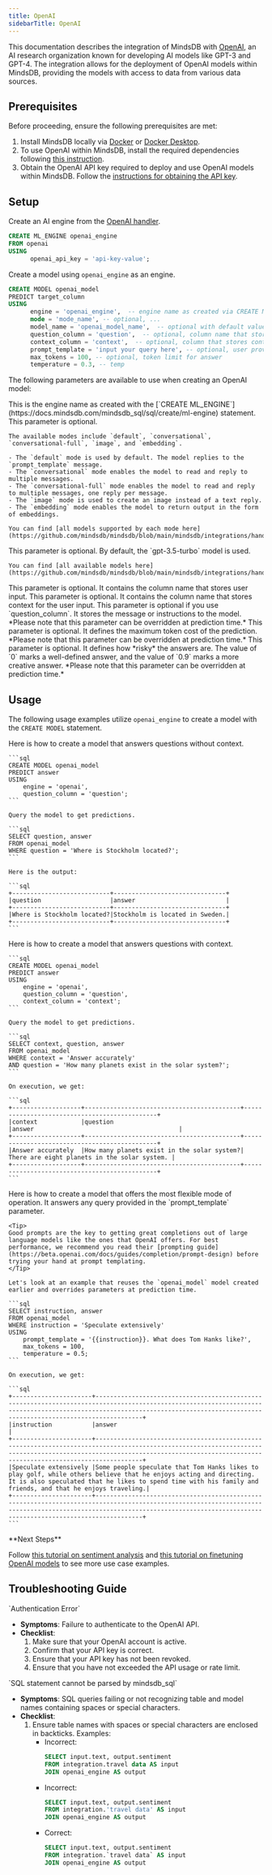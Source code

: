 ```yaml
---
title: OpenAI
sidebarTitle: OpenAI
---
```


This documentation describes the integration of MindsDB with [OpenAI](https://openai.com/), an AI research organization known for developing AI models like GPT-3 and GPT-4.
The integration allows for the deployment of OpenAI models within MindsDB, providing the models with access to data from various data sources.

## Prerequisites

Before proceeding, ensure the following prerequisites are met:

1. Install MindsDB locally via [Docker](https://docs.mindsdb.com/setup/self-hosted/docker) or [Docker Desktop](https://docs.mindsdb.com/setup/self-hosted/docker-desktop).
2. To use OpenAI within MindsDB, install the required dependencies following [this instruction](/setup/self-hosted/docker#install-dependencies).
3. Obtain the OpenAI API key required to deploy and use OpenAI models within MindsDB. Follow the [instructions for obtaining the API key](https://help.openai.com/en/articles/4936850-where-do-i-find-my-secret-api-key).

## Setup

Create an AI engine from the [OpenAI handler](https://github.com/mindsdb/mindsdb/tree/main/mindsdb/integrations/handlers/openai_handler).

```sql
CREATE ML_ENGINE openai_engine
FROM openai
USING
      openai_api_key = 'api-key-value';
```

Create a model using `openai_engine` as an engine.

```sql
CREATE MODEL openai_model
PREDICT target_column
USING
      engine = 'openai_engine',  -- engine name as created via CREATE ML_ENGINE
      mode = 'mode_name', -- optional, ...
      model_name = 'openai_model_name',  -- optional with default value of gpt-3.5-turbo
      question_column = 'question',  -- optional, column name that stores user input
      context_column = 'context',  -- optional, column that stores context of the user input
      prompt_template = 'input your query here', -- optional, user provides instructions to the model here
      max_tokens = 100, -- optional, token limit for answer
      temperature = 0.3, -- temp

```

The following parameters are available to use when creating an OpenAI model:

<AccordionGroup>

  <Accordion title="engine">
    This is the engine name as created with the [`CREATE ML_ENGINE`](https://docs.mindsdb.com/mindsdb_sql/sql/create/ml-engine) statement.
  </Accordion>

  <Accordion title="mode">
    This parameter is optional.

    The available modes include `default`, `conversational`, `conversational-full`, `image`, and `embedding`.

    - The `default` mode is used by default. The model replies to the `prompt_template` message.
    - The `conversational` mode enables the model to read and reply to multiple messages.
    - The `conversational-full` mode enables the model to read and reply to multiple messages, one reply per message.
    - The `image` mode is used to create an image instead of a text reply.
    - The `embedding` mode enables the model to return output in the form of embeddings.

    You can find [all models supported by each mode here](https://github.com/mindsdb/mindsdb/blob/main/mindsdb/integrations/handlers/openai_handler/constants.py).
  </Accordion>

  <Accordion title="model_name">
    This parameter is optional. By default, the `gpt-3.5-turbo` model is used.

    You can find [all available models here](https://github.com/mindsdb/mindsdb/blob/main/mindsdb/integrations/handlers/openai_handler/constants.py).
  </Accordion>

  <Accordion title="question_column">
    This parameter is optional. It contains the column name that stores user input.
  </Accordion>

  <Accordion title="context_column">
    This parameter is optional. It contains the column name that stores context for the user input.
  </Accordion>

  <Accordion title="prompt_template">
    This parameter is optional if you use `question_column`. It stores the message or instructions to the model. *Please note that this parameter can be overridden at prediction time.*
  </Accordion>

  <Accordion title="max_tokens">
    This parameter is optional. It defines the maximum token cost of the prediction. *Please note that this parameter can be overridden at prediction time.*
  </Accordion>

  <Accordion title="temperature">
    This parameter is optional. It defines how *risky* the answers are. The value of `0` marks a well-defined answer, and the value of `0.9` marks a more creative answer. *Please note that this parameter can be overridden at prediction time.*
  </Accordion>
</AccordionGroup>

## Usage

The following usage examples utilize `openai_engine` to create a model with the `CREATE MODEL` statement.

<AccordionGroup>

  <Accordion title="Answering questions without context">
    Here is how to create a model that answers questions without context.

    ```sql
    CREATE MODEL openai_model
    PREDICT answer
    USING
        engine = 'openai',
        question_column = 'question';
    ```

    Query the model to get predictions.

    ```sql
    SELECT question, answer
    FROM openai_model
    WHERE question = 'Where is Stockholm located?';
    ```

    Here is the output:

    ```sql
    +---------------------------+-------------------------------+
    |question                   |answer                         |
    +---------------------------+-------------------------------+
    |Where is Stockholm located?|Stockholm is located in Sweden.|
    +---------------------------+-------------------------------+
    ```
  </Accordion>

  <Accordion title="Answering questions with context">
    Here is how to create a model that answers questions with context.

    ```sql
    CREATE MODEL openai_model
    PREDICT answer
    USING
        engine = 'openai',
        question_column = 'question',
        context_column = 'context';
    ```

    Query the model to get predictions.

    ```sql
    SELECT context, question, answer
    FROM openai_model
    WHERE context = 'Answer accurately'
    AND question = 'How many planets exist in the solar system?';
    ```

    On execution, we get:

    ```sql
    +-------------------+-------------------------------------------+----------------------------------------------+
    |context            |question                                   |answer                                        |
    +-------------------+-------------------------------------------+----------------------------------------------+
    |Answer accurately  |How many planets exist in the solar system?| There are eight planets in the solar system. |
    +-------------------+-------------------------------------------+----------------------------------------------+
    ```
  </Accordion>

  <Accordion title="Prompt completion">
    Here is how to create a model that offers the most flexible mode of operation. It answers any query provided in the `prompt_template` parameter.

    <Tip>
    Good prompts are the key to getting great completions out of large language models like the ones that OpenAI offers. For best performance, we recommend you read their [prompting guide](https://beta.openai.com/docs/guides/completion/prompt-design) before trying your hand at prompt templating.
    </Tip>

    Let's look at an example that reuses the `openai_model` model created earlier and overrides parameters at prediction time.

    ```sql
    SELECT instruction, answer
    FROM openai_model
    WHERE instruction = 'Speculate extensively'
    USING
        prompt_template = '{{instruction}}. What does Tom Hanks like?',
        max_tokens = 100,
        temperature = 0.5;
    ```

    On execution, we get:

    ```sql
    +----------------------+-------------------------------------------------------------------------------------------------------------------------------------------------------------------------------------------------------------------------------+
    |instruction           |answer                                                                                                                                                                                                                         |
    +----------------------+-------------------------------------------------------------------------------------------------------------------------------------------------------------------------------------------------------------------------------+
    |Speculate extensively |Some people speculate that Tom Hanks likes to play golf, while others believe that he enjoys acting and directing. It is also speculated that he likes to spend time with his family and friends, and that he enjoys traveling.|
    +----------------------+-------------------------------------------------------------------------------------------------------------------------------------------------------------------------------------------------------------------------------+
    ```
  </Accordion>
</AccordionGroup>

<Tip>
**Next Steps**

Follow [this tutorial on sentiment analysis](/use-cases/data_enrichment/sentiment-analysis-inside-mysql-with-openai) and [this tutorial on finetuning OpenAI models](/use-cases/automated_finetuning/openai) to see more use case examples.
</Tip>

## Troubleshooting Guide

<Warning>
`Authentication Error`

* **Symptoms**: Failure to authenticate to the OpenAI API.
* **Checklist**:
    1. Make sure that your OpenAI account is active.
    2. Confirm that your API key is correct.
    3. Ensure that your API key has not been revoked.
    4. Ensure that you have not exceeded the API usage or rate limit.
</Warning>

<Warning>
`SQL statement cannot be parsed by mindsdb_sql`

* **Symptoms**: SQL queries failing or not recognizing table and model names containing spaces or special characters.
* **Checklist**:
    1. Ensure table names with spaces or special characters are enclosed in backticks.
    Examples:
        * Incorrect:
            ```sql
            SELECT input.text, output.sentiment
            FROM integration.travel data AS input
            JOIN openai_engine AS output
            ```
        * Incorrect: 
            ```sql
            SELECT input.text, output.sentiment
            FROM integration.'travel data' AS input
            JOIN openai_engine AS output
            ```
        * Correct:  
            ```sql 
            SELECT input.text, output.sentiment
            FROM integration.`travel data` AS input
            JOIN openai_engine AS output
            ```
</Warning>